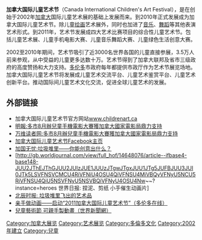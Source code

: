 {{Multiple issues|
{{unreferenced|time=2011-07-15T05:17:02+00:00}}
{{Newsrelease|time=2021-01-23T01:27:34+00:00}}
}}
'''加拿大国际儿童艺术节'''（Canada International Children's Art Festival），是在创始于2002年[[加拿大|加拿大]]国际儿童艺术展的基础上发展而来。到2010年正式发展成为加拿大国际儿童艺术节。除儿童[[绘画|绘画]]艺术展外，同时也加进了[[音乐|音乐]]、[[舞蹈|舞蹈]]等其他表演艺术形式。到2011年，艺术节发展成四大艺术比赛项目的综合性儿童艺术节。包括儿童艺术展、儿童手机电影大赛、儿童音乐舞蹈大赛、儿童绿色生活创意大赛。

2002至2010年期间，艺术节吸引了近3000名世界各国的儿童直接参展，3.5万人前来参观，从中受益的儿童更多达数十万。艺术节得到了加拿大联邦及省市三级政府的高度赞扬和大力支持。[[多伦多|多伦多]]市政府每年都提供市政厅作为艺术节展览场地。加拿大国际儿童艺术节将发展成儿童艺术交流平台、儿童艺术鉴赏平台、儿童艺术创新平台。推动国际间儿童艺术文化交流，促进全球儿童艺术的发展。

== 外部链接 ==
* 加拿大国际儿童艺术节官方网站[http://www.childrenart.ca www.childrenart.ca]{{Wayback|url=http://www.childrenart.ca/ |date=20120418140651 }}
* [http://www.mingpaotor.com/htm/News/20110611/tfc1.htm 明報:多市8月辦兒童手機電影大賽獲加拿大國家電影局鼎力支持]{{dead link|date=2017年11月 |bot=InternetArchiveBot |fix-attempted=yes }}
* [http://ca.creaders.net/newsViewer.php?nid=474879&id=1069510&language=big5 万维读者网:多市8月辦兒童手機電影大賽獲加拿大國家電影局鼎力支持]{{Dead link|date=2019年11月 |bot=InternetArchiveBot |fix-attempted=yes }}
* [http://www.facebook.com/pages/​Canada-International-Childrens​-Art-Festival/127416857279507 加拿大国际儿童艺术节Facebook主页]
* [http://info.51.ca/community/event/lecture/2011/07/19/230608.shtml 加国无忧:垃圾堆里——你能创意出什么？]
* [http://gb.worldjournal.com/view/full_hof/14648076/article--ifbase4-base148-JUU2JThEJThGJUU2JUIzJUE1JUUzJTgwJTgxJUU1JTg5JUFBJUU3JUI0JTk5LSVFNSVCMCU4RiVFNiU4OSU4QiVFNSU4MiVBQyVFNyU5NCU5RiVFNSU4QiU5NSVFNyU5NSVBQiVFNyU4OSU4Nw~~?instance=heroes 世界日报: 捏泥、剪纸 小手催生动画片]{{dead link|date=2017年11月 |bot=InternetArchiveBot |fix-attempted=yes }}
* [http://news.enorstar.com/canadaeast/cecommunity/2011/0722/254210.html 北辰时报: 垃圾堆里飞出的艺术品]
* [https://web.archive.org/web/20110812020649/http://www.torcn.com/bbs/deal/3700.html 亲手做动画——启动“2011加拿大国际儿童艺术节”（多伦多在线）]
* [https://web.archive.org/web/20110826012324/http://tor.worldjournal.com/view/full_to/14474172/article-%E5%85%92%E7%AB%A5%E8%97%9D%E8%A1%93%E7%AF%80-%E5%8F%AF%E8%A6%AA%E6%89%8B%E8%A3%BD%E5%8B%95%E7%95%AB?instance=to_bull_left2 兒童藝術節 可親手製動畫（世界新聞網）]

[[Category:加拿大展览|Category:加拿大展览]]
[[Category:艺术展览|Category:艺术展览]]
[[Category:多倫多文化|Category:多倫多文化]]
[[Category:2002年建立|Category:2002年建立]]
[[Category:兒童|Category:兒童]]